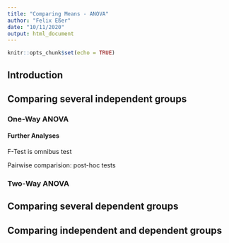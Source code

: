 ```yaml
---
title: "Comparing Means - ANOVA"
author: "Felix Eßer"
date: "10/11/2020"
output: html_document
---
```


```r
knitr::opts_chunk$set(echo = TRUE)
```

## Introduction

## Comparing several independent groups

### One-Way ANOVA


#### Further Analyses
F-Test is omnibus test

Pairwise comparision:
post-hoc tests


### Two-Way ANOVA


## Comparing several dependent groups

## Comparing independent and dependent groups


